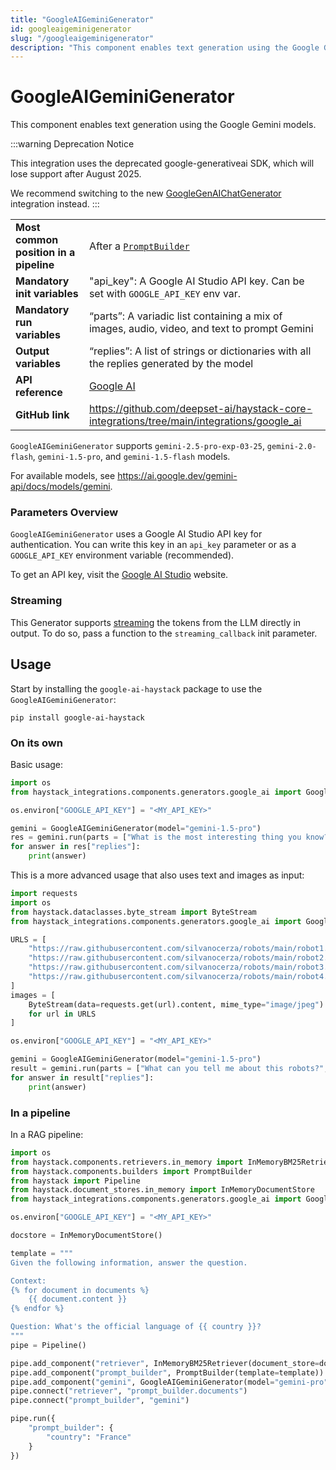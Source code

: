 ```yaml
---
title: "GoogleAIGeminiGenerator"
id: googleaigeminigenerator
slug: "/googleaigeminigenerator"
description: "This component enables text generation using the Google Gemini models."
---
```


# GoogleAIGeminiGenerator

This component enables text generation using the Google Gemini models.

:::warning Deprecation Notice

This integration uses the deprecated google-generativeai SDK, which will lose support after August 2025.

We recommend switching to the new [GoogleGenAIChatGenerator](googlegenaichatgenerator.mdx) integration instead.
:::

|                                        |                                                                                              |
| :------------------------------------- | :------------------------------------------------------------------------------------------- |
| **Most common position in a pipeline** | After a [`PromptBuilder`](../builders/promptbuilder.mdx)                                               |
| **Mandatory init variables**           | "api_key": A Google AI Studio API key. Can be set with `GOOGLE_API_KEY` env var.             |
| **Mandatory run variables**            | “parts”: A variadic list containing a mix of images, audio, video, and text to prompt Gemini |
| **Output variables**                   | “replies”: A list of strings or dictionaries with all the replies generated by the model     |
| **API reference**                      | [Google AI](/reference/integrations-google-ai)                                                      |
| **GitHub link**                        | https://github.com/deepset-ai/haystack-core-integrations/tree/main/integrations/google_ai  |

`GoogleAIGeminiGenerator` supports `gemini-2.5-pro-exp-03-25`, `gemini-2.0-flash`, `gemini-1.5-pro`, and `gemini-1.5-flash` models.

For available models, see https://ai.google.dev/gemini-api/docs/models/gemini.

### Parameters Overview

`GoogleAIGeminiGenerator` uses a Google AI Studio API key for authentication. You can write this key in an `api_key` parameter or as a `GOOGLE_API_KEY` environment variable (recommended).

To get an API key, visit the [Google AI Studio](https://ai.google.dev/gemini-api/docs/api-key) website.

### Streaming

This Generator supports [streaming](guides-to-generators/choosing-the-right-generator.mdx#streaming-support) the tokens from the LLM directly in output. To do so, pass a function to the `streaming_callback` init parameter.

## Usage

Start by installing the `google-ai-haystack` package to use the  `GoogleAIGeminiGenerator`:

```shell
pip install google-ai-haystack
```

### On its own

Basic usage:

```python
import os
from haystack_integrations.components.generators.google_ai import GoogleAIGeminiGenerator

os.environ["GOOGLE_API_KEY"] = "<MY_API_KEY>"

gemini = GoogleAIGeminiGenerator(model="gemini-1.5-pro")
res = gemini.run(parts = ["What is the most interesting thing you know?"])
for answer in res["replies"]:
    print(answer)

```

This is a more advanced usage that also uses text and images as input:

```python
import requests
import os
from haystack.dataclasses.byte_stream import ByteStream
from haystack_integrations.components.generators.google_ai import GoogleAIGeminiGenerator

URLS = [
    "https://raw.githubusercontent.com/silvanocerza/robots/main/robot1.jpg",
    "https://raw.githubusercontent.com/silvanocerza/robots/main/robot2.jpg",
    "https://raw.githubusercontent.com/silvanocerza/robots/main/robot3.jpg",
    "https://raw.githubusercontent.com/silvanocerza/robots/main/robot4.jpg"
]
images = [
    ByteStream(data=requests.get(url).content, mime_type="image/jpeg")
    for url in URLS
]

os.environ["GOOGLE_API_KEY"] = "<MY_API_KEY>"

gemini = GoogleAIGeminiGenerator(model="gemini-1.5-pro")
result = gemini.run(parts = ["What can you tell me about this robots?", *images])
for answer in result["replies"]:
    print(answer)

```

### In a pipeline

In a RAG pipeline:

```python
import os
from haystack.components.retrievers.in_memory import InMemoryBM25Retriever
from haystack.components.builders import PromptBuilder
from haystack import Pipeline
from haystack.document_stores.in_memory import InMemoryDocumentStore
from haystack_integrations.components.generators.google_ai import GoogleAIGeminiGenerator

os.environ["GOOGLE_API_KEY"] = "<MY_API_KEY>"

docstore = InMemoryDocumentStore()

template = """
Given the following information, answer the question.

Context:
{% for document in documents %}
    {{ document.content }}
{% endfor %}

Question: What's the official language of {{ country }}?
"""
pipe = Pipeline()

pipe.add_component("retriever", InMemoryBM25Retriever(document_store=docstore))
pipe.add_component("prompt_builder", PromptBuilder(template=template))
pipe.add_component("gemini", GoogleAIGeminiGenerator(model="gemini-pro"))
pipe.connect("retriever", "prompt_builder.documents")
pipe.connect("prompt_builder", "gemini")

pipe.run({
    "prompt_builder": {
        "country": "France"
    }
})
```
